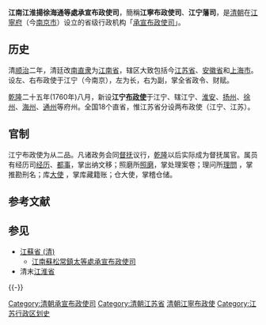 {{古代行政区
|行政区名   = {{nowrap|江南江淮扬徐海通等处}}<br />承宣布政使司
|行政区图片 = [[File:MingXiaoling_ZLTS01.jpg|230px]]
|朝代       = [[清朝|大清]]
|上级       = [[兩江總督|兩江總督]]、[[江蘇巡抚|江蘇巡抚]]
|原称       = [[江南省|江南右布政使司]]
|简称       = '''江寧布政使司'''
|设立       = 大清[[乾隆|乾隆]]二十五年（1760年）
|行政区     = [[江蘇省_(清)|江苏省]]内两[[承宣布政使司|承宣布政使司]]辖区之一
|辖境       = 今[[江苏省|江苏省]]部分地區
|方言       = [[江蘇方言|江蘇方言]]
|毗邻       = [[江南安徽等处承宣布政使司|安徽布政使司]]<br />[[江西等处承宣布政使司|江西布政使司]]<br />[[江南蘇松常鎮太等處承宣布政使司|江蘇布政使司]]
|政府官署   = 江寧布政使司衙门
|驻地       = [[江寧府|江寧府]]
|下级行政区 = [[江寧府|江寧府]]、[[淮安府|淮安府]]、[[揚州府|揚州府]]、<br> [[徐州府|徐州府]]、[[海州直隸州|海州直隸州]]、[[通州直隸州|通州直隸州]]
}}

'''江南江淮揚徐海通等處承宣布政使司'''，簡稱'''江寧布政使司'''、'''江宁藩司'''，是[[清朝|清朝]]在[[江宁府|江寧府]]（今[[南京市|南京市]]）设立的省级行政机构「[[承宣布政使司|承宣布政使司]]」。

== 历史 ==
清[[顺治|顺治]]二年，清廷改[[南直隶|南直隶]]为[[江南省|江南省]]，辖区大致包括今[[江苏省|江苏省]]、[[安徽省|安徽省]]和[[上海市|上海市]]。设左、右布政使于江宁（今南京），左为长，右为副，掌全省政令、财赋。

[[乾隆|乾隆]]二十五年(1760年)八月，新设'''江宁[[布政使|布政使]]'''于江宁、辖江宁、[[淮安府|淮安]]、[[扬州府|扬州]]、[[徐州府|徐州]]、[[海州直隶州|海州]]、[[通州直隶州|通州]]等府州。全国18个直省，惟江苏省分设两布政使（江宁、江苏）。

== 官制 ==
江宁布政使为从二品。凡诸政务会同[[督撫|督抚]]议行，[[乾隆|乾隆]]以后实际成为督抚属官。属员有经历司[[经历|经历]]、[[都事|都事]]，掌出纳文移；照磨所[[照磨|照磨]]，掌处理案卷；理问所[[理問|理問]] ，掌推勘刑名；库[[大使|大使]] ，掌库藏籍账；仓大使，掌稽仓储。

== 参考文献 ==
{{Reflist}}

== 参见 ==
{{Portal|江苏|历史}}
* [[江蘇省_(清)|江蘇省 (清)]]
** [[江南蘇松常鎮太等處承宣布政使司|江南蘇松常鎮太等處承宣布政使司]]
* 清末[[江淮省|江淮省]]

{{-}}
{{清朝行政区划|nocat}}
{{清朝江蘇省行政區劃|nocat}}
{{江苏行政区划史|清}}

[[Category:清朝承宣布政使司|Category:清朝承宣布政使司]]
[[Category:清朝江苏省|Category:清朝江苏省]]
[[Category:清朝江寧布政使|]]
[[Category:江苏行政区划史|Category:江苏行政区划史]]